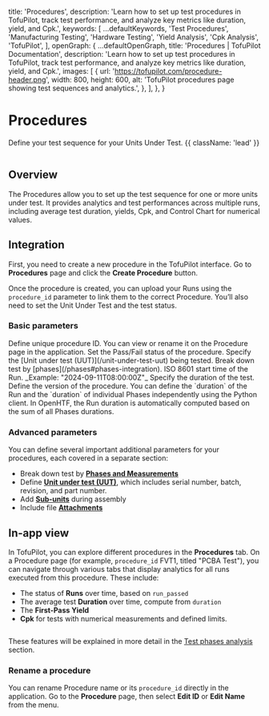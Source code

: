 
  title: 'Procedures',
  description:
    'Learn how to set up test procedures in TofuPilot, track test performance, and analyze key metrics like duration, yield, and Cpk.',
  keywords: [
    ...defaultKeywords,
    'Test Procedures',
    'Manufacturing Testing',
    'Hardware Testing',
    'Yield Analysis',
    'Cpk Analysis',
    'TofuPilot',
  ],
  openGraph: {
    ...defaultOpenGraph,
    title:
      'Procedures | TofuPilot Documentation',
    description:
      'Learn how to set up test procedures in TofuPilot, track test performance, and analyze key metrics like duration, yield, and Cpk.',
    images: [
      {
        url: 'https://tofupilot.com/procedure-header.png',
        width: 800,
        height: 600,
        alt: 'TofuPilot procedures page showing test sequences and analytics.',
      },
    ],
  },
}

# Procedures

Define your test sequence for your Units Under Test. {{ className: 'lead' }}

<Image src="/procedure-header.png" alt="" />

## Overview

The Procedures allow you to set up the test sequence for one or more units under test. It provides analytics and test performances across multiple runs, including average test duration, yields, Cpk, and Control Chart for numerical values.

## Integration

First, you need to create a new procedure in the TofuPilot interface. Go to **Procedures** page and click the **Create Procedure** button.

Once the procedure is created, you can upload your Runs using the `procedure_id` parameter to link them to the correct Procedure. You’ll also need to set the Unit Under Test and the test status.

### Basic parameters

<CodeGroup>
  <CodeGithub
    title="OpenHTF"
    branch="main"
    path="docs_tofupilot/procedures/openhtf/main.py"
  />
  <CodeGithub
    title="Vanilla Python"
    branch="main"
    path="docs_tofupilot/procedures/client/main.py"
  />
</CodeGroup>

<Properties>
  <Property name="procedure_id" type="str">
    Define unique procedure ID. You can view or rename it on the Procedure page in the application.
  </Property>
  <Property name="run_passed" type="bool">
    Set the Pass/Fail status of the procedure.
  </Property>
  <Property name="unit_under_test" type="array">
    Specify the [Unit under test (UUT)](/unit-under-test-uut) being tested.
  </Property>
  <Property name="phases" type="array (optional)">
      Break down test by [phases](/phases#phases-integration).
  </Property>
  <Property name="started_at" type="str (optional)">
    ISO 8601 start time of the Run. _Example: "2024-09-11T08:00:00Z"_
  </Property>
  <Property name="duration" type="timedelta (optional)">
    Specify the duration of the test.
  </Property>
  <Property name="procedure_version" type="str (optional)">
    Define the version of the procedure.
  </Property>
</Properties>

<Note>
    You can define the `duration` of the Run and the `duration` of individual Phases independently using the Python client. In OpenHTF, the Run duration is automatically computed based on the sum of all Phases durations.
</Note>


### Advanced parameters

You can define several important additional parameters for your procedures, each covered in a separate section:

- Break down test by **[Phases and Measurements](/phases)**
- Define **[Unit under test (UUT)](/unit-under-test-uut)**, which includes serial number, batch, revision, and part number.
- Add **[Sub-units](/sub-units)** during assembly
- Include file **[Attachments](/attachments)**

## In-app view

In TofuPilot, you can explore different procedures in the **Procedures** tab. On a Procedure page (for example, `procedure_id` FVT1, titled "PCBA Test"), you can navigate through various tabs that display analytics for all runs executed from this procedure. These include:

- The status of **Runs** over time, based on `run_passed`
- The average test **Duration** over time, compute from `duration`
- The **First-Pass Yield**
- **Cpk** for tests with numerical measurements and defined limits.

<Image src="/procedure-page1.png" alt="" />

These features will be explained in more detail in the [Test phases analysis](/analysis) section.


### Rename a procedure

You can rename Procedure name or its `procedure_id` directly in the application. Go to the **Procedure** page, then select **Edit ID** or **Edit Name** from the menu.

<Image src="/procedure-parameters.png" alt="" />
